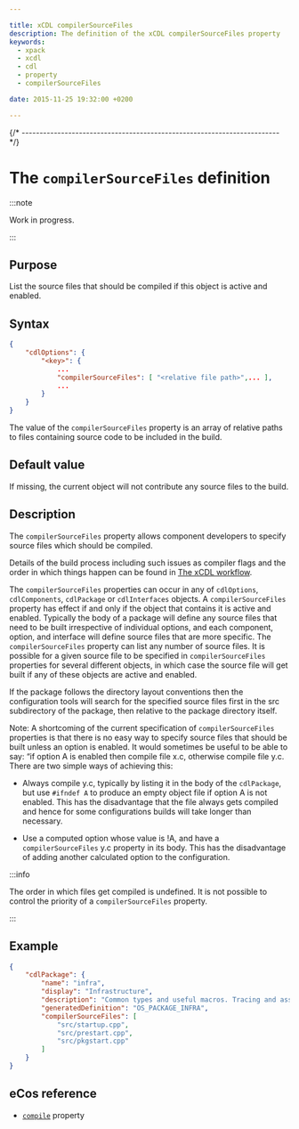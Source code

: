 ```yaml
---

title: xCDL compilerSourceFiles
description: The definition of the xCDL compilerSourceFiles property
keywords:
  - xpack
  - xcdl
  - cdl
  - property
  - compilerSourceFiles

date: 2015-11-25 19:32:00 +0200

---
```



{/* ------------------------------------------------------------------------ */}

# The `compilerSourceFiles` definition

:::note

Work in progress.

:::

## Purpose

List the source files that should be compiled if this object is active and enabled.

## Syntax

```json {5}
{
    "cdlOptions": {
        "<key>": {
            ...
            "compilerSourceFiles": [ "<relative file path>",... ],
            ...
        }
    }
}
```

The value of the `compilerSourceFiles` property is an array of relative paths to files containing source code to be included in the build.

## Default value

If missing, the current object will not contribute any source files to the build.

## Description

The `compilerSourceFiles` property allows component developers to specify source files which should be compiled.

Details of the build process including such issues as compiler flags and the order in which things happen can be found in [The xCDL workflow](/docs/guide/workflow/).

The `compilerSourceFiles` properties can occur in any of `cdlOptions`, `cdlComponents`, `cdlPackage` or `cdlInterfaces` objects. A `compilerSourceFiles` property has effect if and only if the object that contains it is active and enabled. Typically the body of a package will define any source files that need to be built irrespective of individual options, and each component, option, and interface will define source files that are more specific. The `compilerSourceFiles` property can list any number of source files. It is possible for a given source file to be specified in `compilerSourceFiles` properties for several different objects, in which case the source file will get built if any of these objects are active and enabled.

If the package follows the directory layout conventions then the configuration tools will search for the specified source files first in the src subdirectory of the package, then relative to the package directory itself.

Note: A shortcoming of the current specification of `compilerSourceFiles` properties is that there is no easy way to specify source files that should be built unless an option is enabled. It would sometimes be useful to be able to say: “if option A is enabled then compile file x.c, otherwise compile file y.c. There are two simple ways of achieving this:

- Always compile y.c, typically by listing it in the body of the `cdlPackage`, but use `#ifndef A` to produce an empty object file if option A is not enabled. This has the disadvantage that the file always gets compiled and hence for some configurations builds will take longer than necessary.

- Use a computed option whose value is !A, and have a `compilerSourceFiles` y.c property in its body. This has the disadvantage of adding another calculated option to the configuration.

:::info

The order in which files get compiled is undefined. It is not possible to control the priority of a `compilerSourceFiles` property.

:::

## Example

```json
{
    "cdlPackage": {
        "name": "infra",
        "display": "Infrastructure",
        "description": "Common types and useful macros. Tracing and assertion facilities. Package startup options.",
        "generatedDefinition": "OS_PACKAGE_INFRA",
        "compilerSourceFiles": [
            "src/startup.cpp",
            "src/prestart.cpp",
            "src/pkgstart.cpp"
        ]
    }
}
```

## eCos reference

- [`compile`](https://ecos.sourceware.org/docs-latest/cdl-guide/ref.compile.html) property
